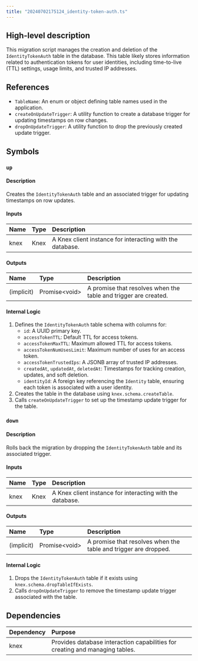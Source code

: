 ```yaml
---
title: "20240702175124_identity-token-auth.ts"
---
```


## High-level description
This migration script manages the creation and deletion of the `IdentityTokenAuth` table in the database. This table likely stores information related to authentication tokens for user identities, including time-to-live (TTL) settings, usage limits, and trusted IP addresses.

## References
- `TableName`: An enum or object defining table names used in the application.
- `createOnUpdateTrigger`: A utility function to create a database trigger for updating timestamps on row changes.
- `dropOnUpdateTrigger`: A utility function to drop the previously created update trigger.

## Symbols

### `up`
#### Description
Creates the `IdentityTokenAuth` table and an associated trigger for updating timestamps on row updates.

#### Inputs
| Name | Type | Description |
|:-----|:-----|:------------|
| knex | Knex | A Knex client instance for interacting with the database. |

#### Outputs
| Name | Type | Description |
|:-----|:-----|:------------|
| (implicit) | Promise&lt;void&gt; | A promise that resolves when the table and trigger are created. |

#### Internal Logic
1. Defines the `IdentityTokenAuth` table schema with columns for:
    - `id`: A UUID primary key.
    - `accessTokenTTL`: Default TTL for access tokens.
    - `accessTokenMaxTTL`: Maximum allowed TTL for access tokens.
    - `accessTokenNumUsesLimit`: Maximum number of uses for an access token.
    - `accessTokenTrustedIps`: A JSONB array of trusted IP addresses.
    - `createdAt`, `updatedAt`, `deletedAt`: Timestamps for tracking creation, updates, and soft deletion.
    - `identityId`: A foreign key referencing the `Identity` table, ensuring each token is associated with a user identity.
2. Creates the table in the database using `knex.schema.createTable`.
3. Calls `createOnUpdateTrigger` to set up the timestamp update trigger for the table.

### `down`
#### Description
Rolls back the migration by dropping the `IdentityTokenAuth` table and its associated trigger.

#### Inputs
| Name | Type | Description |
|:-----|:-----|:------------|
| knex | Knex | A Knex client instance for interacting with the database. |

#### Outputs
| Name | Type | Description |
|:-----|:-----|:------------|
| (implicit) | Promise&lt;void&gt; | A promise that resolves when the table and trigger are dropped. |

#### Internal Logic
1. Drops the `IdentityTokenAuth` table if it exists using `knex.schema.dropTableIfExists`.
2. Calls `dropOnUpdateTrigger` to remove the timestamp update trigger associated with the table.

## Dependencies
| Dependency | Purpose |
|:-----------|:--------|
| knex | Provides database interaction capabilities for creating and managing tables. |
